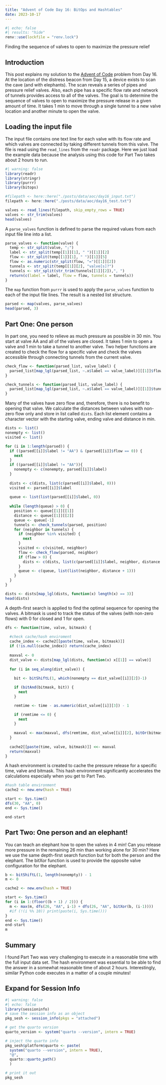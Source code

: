 ```yaml
---
title: "Advent of Code Day 16: BitOps and Hashtables"
date: 2023-10-17
---
```

```r
#| echo: false
#| results: "hide"
renv::use(lockfile = "renv.lock")
```

Finding the sequence of valves to open to maximize the pressure relief

## Introduction

This post explains my solution to the [Advent of Code](http://adventofcode.com/) problem from Day 16.  At the location of the distress beacon from Day 15, a device exists to scan the cave (and with elephants).  The scan reveals a series of pipes and pressure relief valves.  Also, each pipe has a specific flow rate and network of tunnels provides access to all of the valves.  The goal is to determine the sequence of valves to open to maximize the pressure release in a given amount of time.  It takes 1 min to move through a single tunnel to a new valve location and another minute to open the valve.

## Loading the input file

The input file contains one text line for each valve with its flow rate and which valves are connected by taking different tunnels from this valve.  The file is read using the ```read_lines``` from the ```readr``` package.  Here we just load the example data because the analysis using this code for Part Two takes about 2 hours to run. 
```r
#| warning: false
library(readr)
library(stringr)
library(purrr)
library(bitops)

#filepath <- here::here("./posts/data/aoc/day16_input.txt")
filepath <- here::here("./posts/data/aoc/day16_test.txt")

valves <- read_lines(filepath, skip_empty_rows = TRUE)
valves <- str_trim(valves)
head(valves)
```

A ```parse_valves``` function is defined to parse the required values from each input file line into a list.
```r
parse_valves <- function(valve) {
  temp <- str_split(valve, ";")
  label <- str_split(temp[[1]][1], " ")[[1]][2]
  flow <- str_split(temp[[1]][1], " ")[[1]][5]
  flow <- as.numeric(str_split(flow, "=")[[1]][2])
  tunnels <- str_split(temp[[1]][2], "valve[s]?")
  tunnels <- str_split(str_trim(tunnels[[1]][2]),", ")
  return(c(label = label, flow = flow, tunnels = tunnels))
}
```

The ```map``` function from ```purrr``` is used to apply the ```parse_valves``` function to each of the input file lines.  The result is a nested list structure.
```r
parsed <- map(valves, parse_valves)
head(parsed, 3)
```

## Part One: One person

In part one, you need to relieve as much pressure as possible in 30 min.  You start at valve AA and all of the valves are closed.  It takes 1 min to open a valve and 1 min to take a tunnel to another valve.  Two helper functions are created to check the flow for a specific valve and check the valves accessible through connecting tunnels from the current valve.

```r
check_flow <- function(parsed_list, valve_label) {
  parsed_list[map_lgl(parsed_list, ~.x$label == valve_label)][[1]]$flow
}

check_tunnels <- function(parsed_list, valve_label) {
  parsed_list[map_lgl(parsed_list, ~.x$label == valve_label)][[1]]$tunnels
}
```

Many of the valves have zero flow and, therefore, there is no benefit to opening that valve.  We calculate the distances between valves with non-zero flow only and store in list called ```dists```.  Each list element contains a character vector with the starting valve, ending valve and distance in min.

```r
dists <- list()
nonempty <- list()
visited <- list()

for (i in 1:length(parsed)) {
  if ((parsed[[i]]$label != "AA") & (parsed[[i]]$flow == 0)) {
    next
  }
  if ((parsed[[i]]$label != "AA")){
    nonempty <- c(nonempty, parsed[[i]]$label)
  }
  
  dists <- c(dists, list(c(parsed[[i]]$label, 0)))
  visited <- parsed[[i]]$label
  
  queue <- list(list(parsed[[i]]$label, 0))
  
  while (length(queue) > 0) {
    position <- queue[[1]][[1]]
    distance <- queue[[1]][[2]]
    queue <- queue[-1]
    tunnels <- check_tunnels(parsed, position)
    for (neighbor in tunnels) {
      if (neighbor %in% visited) {
        next
      }
      visited <- c(visited, neighbor)
      flow <- check_flow(parsed, neighbor)
      if (flow > 0) {
        dists <- c(dists, list(c(parsed[[i]]$label, neighbor, distance + 1)))
      }
      queue <- c(queue, list(list(neighbor, distance + 1)))
    }
  }
}

dists <- dists[map_lgl(dists, function(x) length(x) == 3)]
head(dists)
```
A depth-first search is applied to find the optimal sequence for opening the valves.  A bitmask is used to track the status of the valves (with non-zero flows) with 0 for closed and 1 for open.

```r
dfs <- function(time, valve, bitmask) {
  
  #check cache/hash enviroment
  cache_index <- cache2[[paste(time, valve, bitmask)]]
  if (!is.null(cache_index)) return(cache_index)
  
  maxval <- 0
  dist_valve <- dists[map_lgl(dists, function(x) x[[1]] == valve)]
  
  for (i in seq_along(dist_valve)) {
    
    bit <- bitShiftL(1, which(nonempty == dist_valve[[i]][2])-1)

    if (bitAnd(bitmask, bit)) {
      next
    }

    remtime <- time - as.numeric(dist_valve[[i]][3]) - 1

    if (remtime <= 0) {
      next
    }
    
    maxval <- max(maxval, dfs(remtime, dist_valve[[i]][2], bitOr(bitmask, bit)) + check_flow(parsed, dist_valve[[i]][2]) * remtime)
  }
  
  cache2[[paste(time, valve, bitmask)]] <<- maxval
  return(maxval)
}
```

A hash environment is created to cache the pressure release for a specific time, valve and bitmask.  This hash environment significantly accelerates the calculations especially when you get to Part Two.
```r
#hash table environment
cache2 <- new.env(hash = TRUE)

start <- Sys.time()
dfs(30, "AA", 0)
end <- Sys.time()

end-start
```
## Part Two: One person and an elephant!

You can teach an elephant how to open the valves in 4 min! Can you release more pressure in the remaining 26 min than working alone for 30 min?  Here we use the same depth-first search function but for both the person and the elephant.  The bitXor function is used to provide the opposite valve configuration for the elephant.

```r
b <- bitShiftL(1, length(nonempty)) - 1
m <- 0

cache2 <- new.env(hash = TRUE)

start <- Sys.time()
for (i in 1:(floor((b + 1) / 2))) {
  m <- max(m, dfs(26, "AA", i-1) + dfs(26, "AA", bitXor(b, (i-1))))
  #if (!(i %% 10)) print(paste(i, Sys.time()))
}
end <- Sys.time()
end-start
m
```
## Summary

I found Part Two was very challenging to execute in a reasonable time with the full input data set.  The hash environment was essential to be able to find the answer in a somewhat reasonable time of about 2 hours.  Interestingly, similar Python code executes in a matter of a couple minutes!

:::{.callout-tip collapse="true"}
## Expand for Session Info
```r
#| warning: false
#| echo: false
library(sessioninfo)
# save the session info as an object
pkg_sesh <- session_info(pkgs = "attached")

# get the quarto version
quarto_version <- system("quarto --version", intern = TRUE)

# inject the quarto info
pkg_sesh$platform$quarto <- paste(
  system("quarto --version", intern = TRUE), 
  "@", 
  quarto::quarto_path()
  )

# print it out
pkg_sesh
```
:::
